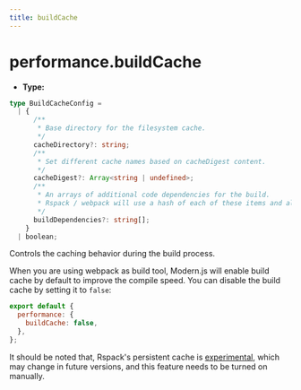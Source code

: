 ```yaml
---
title: buildCache
---
```


# performance.buildCache

- **Type:**

```ts
type BuildCacheConfig =
  | {
      /**
       * Base directory for the filesystem cache.
       */
      cacheDirectory?: string;
      /**
       * Set different cache names based on cacheDigest content.
       */
      cacheDigest?: Array<string | undefined>;
      /**
       * An arrays of additional code dependencies for the build.
       * Rspack / webpack will use a hash of each of these items and all dependencies to invalidate the filesystem cache.
       */
      buildDependencies?: string[];
    }
  | boolean;
```

Controls the caching behavior during the build process.

When you are using webpack as build tool, Modern.js will enable build cache by default to improve the compile speed. You can disable the build cache by setting it to `false`:

```js
export default {
  performance: {
    buildCache: false,
  },
};
```

It should be noted that, Rspack's persistent cache is [experimental](https://rspack.rs/config/experiments#experimentscache), which may change in future versions, and this feature needs to be turned on manually.


<RsbuildConfig configName="performance.buildCache" />
